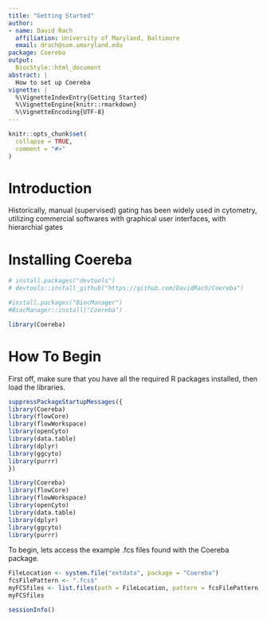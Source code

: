 ```yaml
---
title: "Getting Started"
author:
- name: David Rach
  affiliation: University of Maryland, Baltimore
  email: drach@som.umaryland.edu
package: Coereba
output:
  BiocStyle::html_document
abstract: |
  How to set up Coereba
vignette: |
  %\VignetteIndexEntry{Getting Started}
  %\VignetteEngine{knitr::rmarkdown}
  %\VignetteEncoding{UTF-8}
---
```


```r
knitr::opts_chunk$set(
  collapse = TRUE,
  comment = "#>"
)
```

# Introduction

Historically, manual (supervised) gating has been widely used in cytometry, utilizing commercial softwares with graphical user interfaces, with hierarchial gates

# Installing Coereba

```r
# install.packages("devtools")
# devtools::install_github("https://github.com/DavidRach/Coereba")

#install.packages("BiocManager")
#BiocManager::install("Coereba")

library(Coereba)
```

# How To Begin

First off, make sure that you have all the required R packages installed, then
load the libraries. 

```r
suppressPackageStartupMessages({
library(Coereba)
library(flowCore)
library(flowWorkspace)
library(openCyto)
library(data.table)
library(dplyr)
library(ggcyto)
library(purrr)  
})
```

```r
library(Coereba)
library(flowCore)
library(flowWorkspace)
library(openCyto)
library(data.table)
library(dplyr)
library(ggcyto)
library(purrr)
```

To begin, lets access the example .fcs files found with the Coereba package. 

```r
FileLocation <- system.file("extdata", package = "Coereba")
fcsFilePattern <- ".fcs$"
myFCSfiles <- list.files(path = FileLocation, pattern = fcsFilePattern, full.names = TRUE, recursive = TRUE)
myFCSfiles
```

```r
sessionInfo()
```
